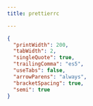 ```yaml
---
title: prettierrc

---
```

```json
{
  "printWidth": 200,
  "tabWidth": 2,
  "singleQuote": true,
  "trailingComma": "es5",
  "useTabs": false,
  "arrowParens": "always",
  "bracketSpacing": true,
  "semi": true
}
```
